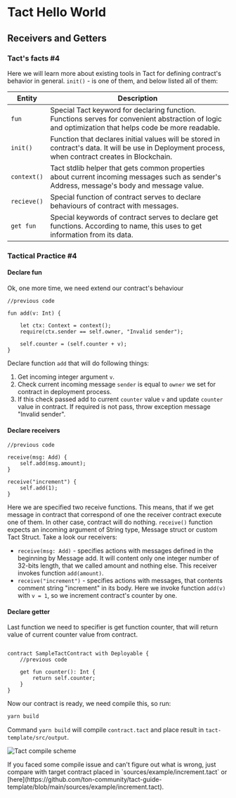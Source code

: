 
# Tact Hello World

## Receivers and Getters

### Tact's facts #4
Here we will learn more about existing tools in Tact for defining contract's behavior in general.
 `init()` - is one of them, and below listed all of them:


| Entity      | Description                                                                                                                                                                                                |
|-------------|------------------------------------------------------------------------------------------------------------------------------------------------------------------------------------------------------------|
| `fun`       | Special Tact keyword for declaring function. Functions serves for convenient abstraction of logic and optimization that helps code be more readable. |
| `init()`    | Function that declares initial values will be stored in contract's data. It will be use in Deployment process, when contract creates in Blockchain.                                                        |
| `context()` | Tact stdlib helper that gets common properties about current incoming messages such as sender's Address, message's body and message value.                                                                           |
| `recieve()` | Special function of contract serves to declare behaviours of contract with messages.                                                                                                                       |
| `get fun`   | Special keywords of contract serves to declare get functions. According to name, this uses to get information from its data.                                                                               |
 


### Tactical Practice #4
#### Declare fun

Ok, one more time, we need extend our contract's behaviour

```tact filename="sources/contract.tact" copy
//previous code

fun add(v: Int) {

    let ctx: Context = context();
    require(ctx.sender == self.owner, "Invalid sender");
    
    self.counter = (self.counter + v);
}
```

Declare function `add` that will do following things:
1. Get incoming integer argument `v`.
2. Check current incoming message `sender` is equal to `owner` we set for contract in deployment process.
3. If this check passed add to current `counter` value `v` and update `counter` value in contract. If required is not pass, throw exception message "Invalid sender".

#### Declare receivers
```tact filename="sources/contract.tact" copy
//previous code

receive(msg: Add) {
    self.add(msg.amount);
}

receive("increment") {
    self.add(1);
}
```
Here we are specified two receive functions. This means, that if we get message in contract that correspond of one the receiver contract execute one of them. In other case, contract will do nothing.
`receive()` function expects an incoming argument of String type, Message struct or custom Tact Struct.
Take a look our receivers:
* `receive(msg: Add)` - specifies actions with messages defined in the beginning by Message add. It will content only one integer number of 32-bits length, that we called amount and nothing else. This receiver invokes function `add(amount)`.
* `receive("increment")` - specifies actions with messages, that contents comment string "increment" in its body. Here we invoke function `add(v)` with `v = 1`, so we increment contract's counter by one.


#### Declare getter

Last function we need to specifier is get function counter, that will return value of current counter value from contract.

```tact filename="sources/contract.tact" copy

contract SampleTactContract with Deployable {
    //previous code

    get fun counter(): Int {
        return self.counter;
    }
}
```
Now our contract is ready, we need compile this, so run:

```bash copy
yarn build
```

Command `yarn build` will compile `contract.tact` and place result in `tact-template/src/output`.

![Tact compile scheme](public/tact-hello-world/tact-compiler-scheme.png)

<Callout type="default">
If you faced some compile issue and can't figure out what is wrong, just compare with target contract placed in `sources/example/increment.tact` or [here](https://github.com/ton-community/tact-guide-template/blob/main/sources/example/increment.tact).
</Callout>